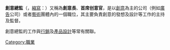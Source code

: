 '''創意總監'''（{{lang-en|Creative Director}}，[[縮寫|縮寫]]：{{lang|en|CD}}）又稱為'''創意長'''、'''首席创意官'''，是以[[創意|創意]]為主的公司（例如[[廣告|廣告]]公司）或者[[藝術|藝術]]團體內的一個職位，其主要負責創意的發想及設計等工作的主持及監督。

創意總監的工作與[[行銷|行銷]]及[[產品設計|產品設計]]等常有關聯。

{{公司头衔}}
{{Job-stub}}

[[Category:職業|Category:職業]]